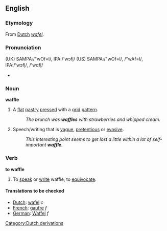 ==English==
===Etymology===
From [[Dutch]] ''[[wafel]]''.
===Pronunciation===
(UK) SAMPA:/"wOf=l/, IPA:/'w&#596;fl&#809;/
(US) SAMPA:/"wOf=l/, /"wAf=l/, IPA:/'w&#596;fl&#809;/, /'w&#593;fl&#809;/
*{{audio|en-us-waffle.ogg|Audio (US)}}

===Noun===
'''waffle'''
{{wikipedia}}
#A [[flat]] [[pastry]] [[press]]ed with a [[grid]] [[pattern]].
#:''The brunch was '''waffles''' with strawberries and whipped cream.''
#Speech/writing that is [[vague]], [[pretentious]] or [[evasive]].
#:''This interesting point seems to get lost a little within a lot of self-important '''waffle'''.''

===Verb===
'''to waffle'''
#To [[speak]] or [[write]] waffle; to [[equivocate]].

====Translations to be checked====
*[[Dutch]]: [[wafel]] ''c''
*[[French]]: [[gaufre]] ''f''
*[[German]]: [[Waffel]] ''f''

[[Category:Dutch derivations]]